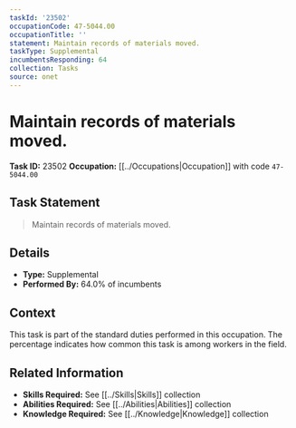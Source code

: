 ```yaml
---
taskId: '23502'
occupationCode: 47-5044.00
occupationTitle: ''
statement: Maintain records of materials moved.
taskType: Supplemental
incumbentsResponding: 64
collection: Tasks
source: onet
---
```

# Maintain records of materials moved.

**Task ID:** 23502
**Occupation:** [[../Occupations|Occupation]] with code `47-5044.00`

## Task Statement

> Maintain records of materials moved.

## Details

- **Type:** Supplemental
- **Performed By:** 64.0% of incumbents

## Context

This task is part of the standard duties performed in this occupation. The percentage indicates how common this task is among workers in the field.

## Related Information

- **Skills Required:** See [[../Skills|Skills]] collection
- **Abilities Required:** See [[../Abilities|Abilities]] collection
- **Knowledge Required:** See [[../Knowledge|Knowledge]] collection

